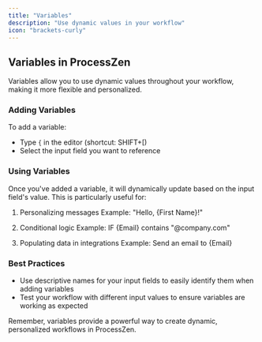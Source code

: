 ```yaml
---
title: "Variables"
description: "Use dynamic values in your workflow"
icon: "brackets-curly"
---
```


## Variables in ProcessZen

Variables allow you to use dynamic values throughout your workflow, making it more flexible and personalized.

### Adding Variables

To add a variable:

- Type `{` in the editor (shortcut: SHIFT+[)
- Select the input field you want to reference

### Using Variables

Once you've added a variable, it will dynamically update based on the input field's value. This is particularly useful for:

1. Personalizing messages
   Example: "Hello, {First Name}!"

2. Conditional logic
   Example: IF {Email} contains "@company.com"

3. Populating data in integrations
   Example: Send an email to {Email}

### Best Practices

- Use descriptive names for your input fields to easily identify them when adding variables
- Test your workflow with different input values to ensure variables are working as expected

Remember, variables provide a powerful way to create dynamic, personalized workflows in ProcessZen.
